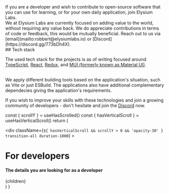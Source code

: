 
<div style={{paddingTop: '12.5%', paddingBottom: '12.5%', borderBottomWidth: '1px'}}>
If you are a developer and wish to contribute to open-source software that you can use for learning, or for your own daily application, join Elysium Labs.


<br />
We at Elysium Labs are currently focused on adding value to the world, without requiring
any value back. We do appreciate contributions in terms of code or feedback, this
would be mutually beneficial. Reach out to us via [email](mailto:robbert@elysiumlabs.io)
or [Discord](https://discord.gg/773bDh4X).
</div>
<div style={{paddingTop: '12.5%', paddingBottom: '12.5%', borderBottomWidth: '1px'}}>
## Tech stack


The used tech stack for the projects is as of writing focused around [TypeScript](https://www.typescriptlang.org/), [React](https://reactjs.org/), [Redux](https://redux-toolkit.js.org/), and [MUI (formerly known as Material UI)](https://mui.com/).

<br />
We apply different building tools based on the application's situation, such as Vite
or just ESBuild. The applications also have additional complementary dependecies
giving the application's requirements.

If you wish to improve your skills with these technologies and join a growing community of developers - don't hesitate and join the [Discord](https://discord.gg/773bDh4X) now.

</div>


  const { scrollY } = useHasScrolled()
  const { hasVerticalScroll } = useHasVerticalScroll()
  return (
    <Layout>
      <SEO title="Developers" description="The technical details" />
      <div className="mx-4 sm:mx-auto sm:w-full max-w-7xl flex flex-col items-center">
        <div
          className={`${
            hasVerticalScroll && scrollY > 0 && 'opacity-30'
          } transition-all duration-1000`}
        >
          <h1>For developers</h1>
          <h4 className="text-gray-500">
            The details you are looking for as a developer
          </h4>
        </div>
        <div className="max-w-prose my-10">{children}</div>
        <GithubRepositories />
      </div>
    </Layout>
  )
}
